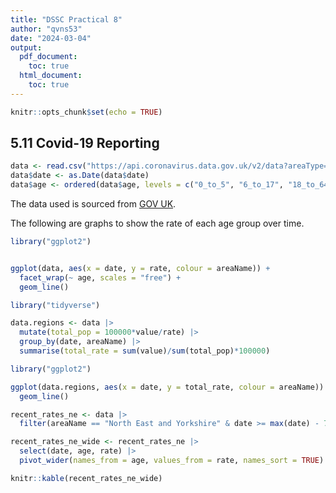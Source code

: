 ---
title: "DSSC Practical 8"
author: "qvns53"
date: "2024-03-04"
output:
  pdf_document:
    toc: true
  html_document:
    toc: true
---

```{r setup, include=FALSE}
knitr::opts_chunk$set(echo = TRUE)
```

## 5.11 Covid-19 Reporting

```{r, echo=FALSE, include=FALSE}
data <- read.csv("https://api.coronavirus.data.gov.uk/v2/data?areaType=nhsRegion&metric=cumAdmissionsByAge&format=csv")
data$date <- as.Date(data$date)
data$age <- ordered(data$age, levels = c("0_to_5", "6_to_17", "18_to_64", "65_to_84", "85+"))
```

The data used is sourced from [GOV UK](https://coronavirus.data.gov.uk/details/download).

The following are graphs to show the rate of each age group over time.

```{r , echo=FALSE}
library("ggplot2")


ggplot(data, aes(x = date, y = rate, colour = areaName)) +
  facet_wrap(~ age, scales = "free") +
  geom_line()

```

```{r , include=FALSE}
library("tidyverse")

data.regions <- data |> 
  mutate(total_pop = 100000*value/rate) |> 
  group_by(date, areaName) |> 
  summarise(total_rate = sum(value)/sum(total_pop)*100000)
```

```{r, echo=FALSE, warning=FALSE}
library("ggplot2")

ggplot(data.regions, aes(x = date, y = total_rate, colour = areaName)) +
  geom_line()

```

```{r, include=FALSE}

recent_rates_ne <- data |> 
  filter(areaName == "North East and Yorkshire" & date >= max(date) - 7)

recent_rates_ne_wide <- recent_rates_ne |> 
  select(date, age, rate) |> 
  pivot_wider(names_from = age, values_from = rate, names_sort = TRUE)

```

```{r, echo=FALSE}
knitr::kable(recent_rates_ne_wide)
```
